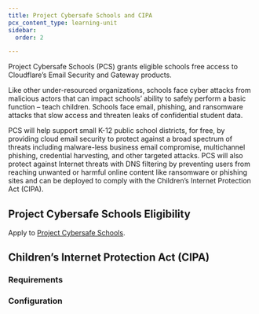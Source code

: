 ```yaml
---
title: Project Cybersafe Schools and CIPA
pcx_content_type: learning-unit
sidebar:
  order: 2

---
```



Project Cybersafe Schools (PCS) grants eligible schools free access to Cloudflare’s Email Security and Gateway products.

Like other under-resourced organizations, schools face cyber attacks from malicious actors that can impact schools’ ability to safely perform a basic function – teach children. Schools face email, phishing, and ransomware attacks that slow access and threaten leaks of confidential student data.

PCS will help support small K-12 public school districts, for free, by providing cloud email security to protect against a broad spectrum of threats including malware-less business email compromise, multichannel phishing, credential harvesting, and other targeted attacks. PCS will also protect against Internet threats with DNS filtering by preventing users from reaching unwanted or harmful online content like ransomware or phishing sites and can be deployed to comply with the Children’s Internet Protection Act (CIPA).

## Project Cybersafe Schools Eligibility

<Render file="cybersafe-school-eligibility" product="fundamentals" />

Apply to [Project Cybersafe Schools](https://www.cloudflare.com/lp/cybersafe-schools/).

## Children’s Internet Protection Act (CIPA)

<Render file="cybersafe-description" product="fundamentals" />

### Requirements

<Render file="cybersafe-requirements" product="fundamentals" />

### Configuration

<Render file="cybersafe-configuration" product="fundamentals" />

<Render file="cybersafe-cipa-subcategories" product="fundamentals" />
